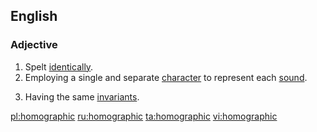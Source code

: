==English==

===Adjective===
{{en-adj|-}}

# Spelt [[identical]]ly.
# Employing a single and separate [[character]] to represent each [[sound]].
# {{lb|en|geometry}} Having the same [[invariant]]s.

[[pl:homographic]]
[[ru:homographic]]
[[ta:homographic]]
[[vi:homographic]]